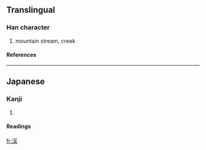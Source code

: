 {{see|溪}}

==Translingual==
===Han character===
{{Han char|rn=85|rad=水|as=08|sn=11|four=|canj=水月手人 (EBQO)}}
# mountain stream, creek
====References====
{{Han ref|kx=0633.371|hdz=31654.021|uh=6E13|ud=28179}}

----
==Japanese==
===Kanji===
{{ja-kanji|grade=c|rs=水08}}
# {{defn|Japanese}} 
====Readings====
{{ja-readings|on=[[けい]] (kei)|kun=[[たに]] (tani)}}

[[fr:渓]]
